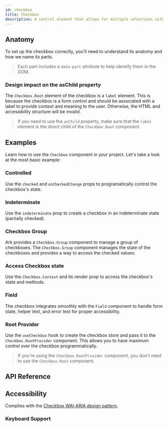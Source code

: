 ```yaml
---
id: checkbox
title: Checkbox
description: A control element that allows for multiple selections within a set.
---
```


<ComponentPreview id="Checkbox" />

## Anatomy

To set up the checkbox correctly, you'll need to understand its anatomy and how we name its parts.

> Each part includes a `data-part` attribute to help identify them in the DOM.

<Anatomy id="checkbox" />

### Design impact on the asChild property

The `Checkbox.Root` element of the checkbox is a `label` element. This is because the checkbox is a form control and
should be associated with a label to provide context and meaning to the user. Otherwise, the HTML and accessibility
structure will be invalid.

> If you need to use the `asChild` property, make sure that the `label` element is the direct child of the
> `Checkbox.Root` component.

## Examples

Learn how to use the `Checkbox` component in your project. Let's take a look at the most basic example:

<Example id="basic" />

### Controlled

Use the `checked` and `onCheckedChange` props to programatically control the checkbox's state.

<Example id="controlled" />

### Indeterminate

Use the `indeterminate` prop to create a checkbox in an indeterminate state (partially checked).

<Example id="indeterminate" />

### Checkbox Group

Ark provides a `Checkbox.Group` component to manage a group of checkboxes. The `Checkbox.Group` component manages the
state of the checkboxes and provides a way to access the checked values:

<Example id="group" />

### Access Checkbox state

Use the `Checkbox.Context` and its render prop to access the checkbox's state and methods.

<Example id="render-prop" />

### Field

The checkbox integrates smoothly with the `Field` component to handle form state, helper text, and error text for proper
accessibility.

<Example id="with-field" />

### Root Provider

Use the `useCheckbox` hook to create the checkbox store and pass it to the `Checkbox.RootProvider` component. This
allows you to have maximum control over the checkbox programmatically.

<Example id="root-provider" />

> If you're using the `Checkbox.RootProvider` component, you don't need to use the `Checkbox.Root` component.

## API Reference

<ComponentTypes id="checkbox" />

## Accessibility

Complies with the [Checkbox WAI-ARIA design pattern](https://www.w3.org/WAI/ARIA/apg/patterns/checkbox/).

### Keyboard Support

<KeyBindingsTable id="checkbox" />

